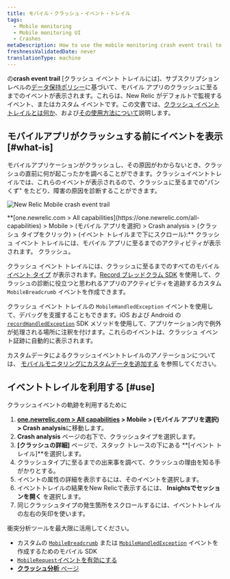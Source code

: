```yaml
---
title: モバイル・クラッシュ・イベント・トレイル
tags:
  - Mobile monitoring
  - Mobile monitoring UI
  - Crashes
metaDescription: How to use the mobile monitoring crash event trail to find the reasons for a mobile app crash.
freshnessValidatedDate: never
translationType: machine
---
```



の<InlinePopover type="mobile"/>**crash event trail** \[クラッシュ イベント トレイルには]、サブスクリプション レベルの[データ保持ポリシー](/docs/accounts-partnerships/accounts/account-billing-usage/data-retention)に基づいて、モバイル アプリのクラッシュに至るまでのイベントが表示されます。これらは、New Relic がデフォルトで監視するイベント、またはカスタム イベントです。この文書では、[クラッシュ イベント トレイルとは何か](#what-is)、および[その使用方法について](#use)説明します。

## モバイルアプリがクラッシュする前にイベントを表示 [#what-is]

モバイルアプリケーションがクラッシュし、その原因がわからないとき、クラッシュの直前に何が起こったかを調べることができます。クラッシュイベントトレイルでは、これらのイベントが表示されるので、クラッシュに至るまでの"パンくず" をたどり、障害の原因を診断することができます。

<img
  title="Android-Insights-event-trail.jpg"
  alt="New Relic Mobile crash event trail "
  src={mobileCrashEventTrail}
/>

<figcaption>
  **[one.newrelic.com > All capabilities](https://one.newrelic.com/all-capabilities) > Mobile > (モバイル アプリを選択) > Crash analysis > (クラッシュ タイプをクリック) > (イベント トレイルまで下にスクロール):** クラッシュ イベント トレイルには、モバイル アプリに至るまでのアクティビティが表示されます。 クラッシュ。
</figcaption>

クラッシュ イベント トレイルには、クラッシュに至るまでのすべてのモバイル [イベント タイプ](/docs/insights/explore-add-data/custom-events/insert-query-custom-mobile-app-events-attributes#event-definition) が表示されます。[Record ブレッドクラム SDK](/docs/mobile-monitoring/new-relic-mobile/mobile-sdk/record-breadcrumb/) を使用して、クラッシュの診断に役立つと思われるアプリのアクティビティを追跡するカスタム `MobileBreadcrumb` イベントを作成できます。

クラッシュ イベント トレイルの `MobileHandledException` イベントを使用して、デバッグを支援することもできます。iOS および Android の [`recordHandledException`](/docs/mobile-monitoring/new-relic-mobile/mobile-sdk/record-handled-exceptions/) SDK メソッドを使用して、アプリケーション内で例外が処理される場所に注釈を付けます。これらのイベントは、クラッシュ イベント証跡に自動的に表示されます。

カスタムデータによるクラッシュイベントトレイルのアノテーションについては、 [モバイルモニタリングにカスタムデータを追加する](/docs/mobile-monitoring/new-relic-mobile/maintenance/add-custom-data-new-relic-mobile) を参照してください。

## イベントトレイルを利用する [#use]

クラッシュイベントの軌跡を利用するために

1. **[one.newrelic.com > All capabilities](https://one.newrelic.com/all-capabilities) > Mobile > (モバイル アプリを選択) > Crash analysis**に移動します。
2. **Crash analysis** ページの右下で、クラッシュタイプを選択します。
3. **\[クラッシュの詳細]** ページで、スタック トレースの下にある **\[イベント トレイル]**を選択します。
4. クラッシュタイプに至るまでの出来事を調べて、クラッシュの理由を知る手がかりとする。
5. イベントの属性の詳細を表示するには、そのイベントを選択します。
6. イベントトレイルの結果をNew Relicで表示するには、 **Insightsでセッションを開く** を選択します。
7. 同じクラッシュタイプの発生箇所をスクロールするには、イベントトレイルの左右の矢印を使います。

衝突分析ツールを最大限に活用してください。

* カスタムの [`MobileBreadcrumb`](/docs/mobile-monitoring/new-relic-mobile/mobile-sdk/record-breadcrumb/) または [`MobileHandledException`](/docs/mobile-monitoring/new-relic-mobile/mobile-sdk/record-handled-exceptions/) イベントを作成するためのモバイル SDK
* [`MobileRequest`イベントを有効にする](/docs/mobile-monitoring/mobile-monitoring-ui/network-pages/analyze-network-requests-using-mobilerequest-event-data)
* [**クラッシュ分析** ページ](/docs/mobile-monitoring/mobile-monitoring-ui/crashes/crash-analysis-group-filter-your-crashes)